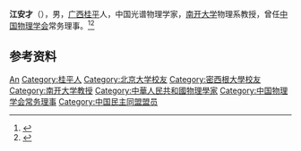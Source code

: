 '''江安才'''（{{bd|1909年||1981年|}}），男，[[广西|广西]][[桂平|桂平]]人，中国光谱物理学家，[[南开大学|南开大学]]物理系教授，曾任[[中国物理学会|中国物理学会]]常务理事。<ref>{{Cite book|title=中华当代文化名人大辞典|author=张品兴, 殷登祥, 陈有进等主编|publisher=中国广播电视出版社|year=1992|isbn=9787504315137|location=北京|pages=}}</ref><ref>{{Cite book|title=民国人物大辞典|author=徐友春主编; 蔡鸿源, 周兴培副主编|publisher=河北人民出版社|year=1991|isbn=|location=石家庄|pages=}}</ref>

== 参考资料 ==
{{reflist}}

{{中国人物小作品}}
{{中国物理学会第一届理事会}}

{{Authority control}}
{{DEFAULTSORT:Jiang江}}
[[Category:江姓|An]]
[[Category:桂平人|Category:桂平人]]
[[Category:北京大学校友|Category:北京大学校友]]
[[Category:密西根大學校友|Category:密西根大學校友]]
[[Category:南开大学教授|Category:南开大学教授]]
[[Category:中華人民共和國物理學家|Category:中華人民共和國物理學家]]
[[Category:中国物理学会常务理事|Category:中国物理学会常务理事]]
[[Category:中国民主同盟盟员|Category:中国民主同盟盟员]]